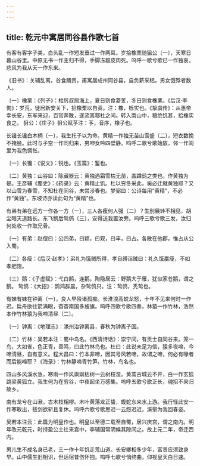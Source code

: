 ```yaml
---
---
---
```

title: 乾元中寓居同谷县作歌七首
---




有客有客字子美，白头乱一作短发垂过一作两耳。岁拾橡栗随狙公〔一〕，天寒日暮山谷里。中原无书一作主归不得，手脚冻皴皮肉死。呜呼一歌兮歌已一作独哀，悲风为我从天一作东来。

《旧书》：关辅乱离，谷食踊贵，甫寓居成州同谷县，自负薪采稆，男女饿殍者数人。

〔一〕橡栗：《列子》：柱厉叔居海上，夏日则食菱芰，冬日则食橡栗。《后汉·李恂》：岁荒，徙居新安关下，拾橡栗以自资。注：橡，栎实也。《挚虞传》：从惠帝幸长安，东军来迎，百官奔散，遂流离鄠杜之间。转入南山中，粮绝饥甚，拾橡实食之。 狙公：《庄子》狙公赋芧注：芧，音序，橡子也。

长镵长镵白木柄〔一〕，我生托子以为命。黄精一作独无苗山雪盛〔二〕，短衣数挽不掩胫。此时与子空一作同归来，男呻女吟四壁静。呜呼二歌兮歌始放，邻一作闾里为我色惆怅。

〔一〕长镵：《说文》：锐也。《玉篇》：錾也。

〔二〕黄独：山谷曰：陈藏器云：黄独遇霜雪枯无苗，盖蹲鸱之类也。作黄独为是。王彦辅《麈史》：《药录》云：黄精止饥。杜以穷冬采此，奚必迁就黄独耶？又以山雪为春雪，不知杜在同谷，未尝涉春也。梦弼曰：公诗每用“黄精”，不必作“黄独”。东坡诗亦读此句为“黄精”也。

有弟有弟在远方一作各一方〔一〕，三人各瘦何人强〔二〕？生别展转不相见，胡尘暗天道路长。东飞鹅后鹙鸧〔三〕，安得送我置汝旁。呜呼三歌兮歌三发，汝归何处收一作取兄骨。

〔一〕有弟：赵傁曰：公四弟，曰颖，曰观，曰丰，曰占。各散在他郡，惟占从公入蜀。

〔二〕各瘦：《后汉·赵孝》：弟礼为饿贼所得，孝自缚诣贼曰：礼久饿羸瘦，不如孝肥饱。

〔三〕鹅：《子虚赋》：弋白鹄，连鹅。陶隐居云：野鹅大于雁，犹似家苍鹅，谓之鹅。 鹙鸧：《大招》：鹍鸿群晨，杂鹙鸧只。注：鹙鸧，秃鹙也。

有妹有妹在钟离〔一〕，良人早殁诸孤痴。长淮浪高蛟龙怒，十年不见来何时一作迟。扁舟欲往箭满眼，杳杳南国多旌旗。呜呼四歌兮歌四奏，林猿一作竹林，浩然本作竹林猿为我啼清昼〔二〕。

〔一〕钟离：《地理志》：濠州治钟离县，春秋为钟离子国。

〔二〕竹林：吴若本注：蜀中鸟名。《西清诗话》：崇宁间，有贡士自同谷来。笼一鸟，大如雀，色正青，善鸣，曰此竹林鸟也。杜曰：此说未足为信，猿多夜啼，今啼清昼，自有意义。程大昌曰：竹本非啼，因其号风若啼，故谓之啼，何必有喙者而后能啼耶？《海录》：竹林静啼青竹笋。竹林，鸟名也。

四山多风溪水急，寒雨一作风飒飒枯树一云树枝湿。黄蒿古城云不开，白一作玄狐跳梁黄狐立。我生何为在穷谷，中夜起坐万感集。呜呼五歌兮歌正长，魂招不来归故乡。

南有龙兮在山湫，古木枝相樛。木叶黄落龙正蛰，蝮蛇东来水上游。我行怪此安一作寒敢出，拔剑欲斩且复休。呜呼六歌兮歌思迟一云怨迟迟，溪壑为我回春姿。

吴若本注云：此篇为明皇作也。明皇以至德二载至自蜀，居兴庆宫，谓之南内。明年改元乾元，时持盈公主往来宫中，李辅国常阴候其隙间之。故上元二年，帝迁西内。

男儿生不成名身已老，三一作十年饥走荒山道。长安卿相多少年，富贵应须致身早。山中儒生旧相识，但话宿昔伤怀抱。呜呼七歌兮悄终曲，仰视皇天白日速。